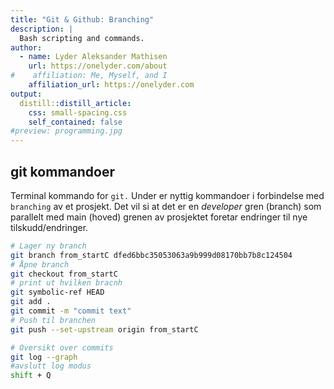 ```yaml
---
title: "Git & Github: Branching"
description: |
  Bash scripting and commands.  
author:
  - name: Lyder Aleksander Mathisen 
    url: https://onelyder.com/about
#    affiliation: Me, Myself, and I
    affiliation_url: https://onelyder.com
output:
  distill::distill_article:
    css: small-spacing.css
    self_contained: false 
#preview: programming.jpg
---
```





## git kommandoer 

Terminal kommando for `git.` Under er nyttig kommandoer i forbindelse med `branching` av et prosjekt. Det vil si at det er en *developer* gren (branch) som parallelt med main (hoved) grenen av prosjektet foretar endringer til nye tilskudd/endringer.

```bash
# Lager ny branch 
git branch from_startC dfed6bbc35053063a9b999d08170bb7b8c124504
# Åpne branch 
git checkout from_startC 
# print ut hvilken bracnh
git symbolic-ref HEAD
git add .
git commit -m "commit text"
# Push til branchen 
git push --set-upstream origin from_startC
```


```bash
# Oversikt over commits
git log --graph 
#avslutt log modus 
shift + Q


```